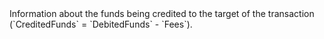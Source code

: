   

  

  
<ParamField body="CreditedFunds" type="object">     
Information about the funds being credited to the target of the transaction (`CreditedFunds` = `DebitedFunds` - `Fees`).   

<Expandable title="properties">  
<Currency2 />  
  
<Amount1 />  
  

</Expandable> 
</ParamField>